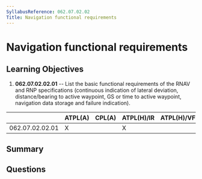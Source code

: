```yaml
---
SyllabusReference: 062.07.02.02
Title: Navigation functional requirements
---
```


# Navigation functional requirements

## Learning Objectives

1. **062.07.02.02.01** -- List the basic functional requirements of the RNAV and
   RNP specifications (continuous indication of lateral deviation,
   distance/bearing to active waypoint, GS or time to active waypoint,
   navigation data storage and failure indication).

|                 | ATPL(A) | CPL(A) | ATPL(H)/IR | ATPL(H)/VFR | CPL(H) | IR  | CBIR(A) |
| --------------- | ------- | ------ | ---------- | ----------- | ------ | --- | ------- |
| 062.07.02.02.01 | X       |        | X          |             |        | X   |         |

## Summary

## Questions

